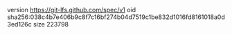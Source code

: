 version https://git-lfs.github.com/spec/v1
oid sha256:038c4b7e406b9c8f7c16bf274b04d7519c1be832d1016fd8161018a0d3ed126c
size 223798

